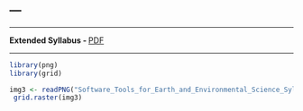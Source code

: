 ---
---

***

**Extended Syllabus - ** [PDF](https://web.itu.edu.tr/~tokerem/Software_Tools_Syllabus.pdf)

***

```r
library(png)
library(grid)
```

```r
img3 <- readPNG("Software_Tools_for_Earth_and_Environmental_Science_Syllabus.png")
 grid.raster(img3)
```